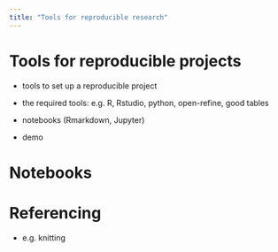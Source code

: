 ```yaml
---
title: "Tools for reproducible research"
---
```


# Tools for reproducible projects

- tools to set up a reproducible project

- the required tools: e.g. R, Rstudio, python, open-refine, good tables
- notebooks (Rmarkdown, Jupyter)
- demo

# Notebooks


# Referencing

- e.g. knitting